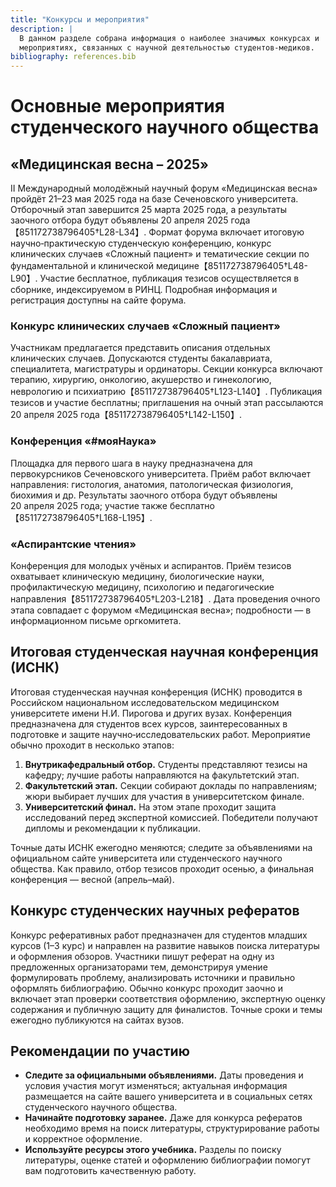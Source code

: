 ```yaml
---
title: "Конкурсы и мероприятия"
description: |
  В данном разделе собрана информация о наиболее значимых конкурсах и
  мероприятиях, связанных с научной деятельностью студентов‑медиков.
bibliography: references.bib
---
```


# Основные мероприятия студенческого научного общества {#sec-competitions}

## «Медицинская весна – 2025»

II Международный молодёжный научный форум «Медицинская весна» пройдёт 21–23 мая 2025 года на базе Сеченовского университета. Отборочный этап завершится 25 марта 2025 года, а результаты заочного отбора будут объявлены 20 апреля 2025 года【851172738796405†L28-L34】. Формат форума включает итоговую научно‑практическую студенческую конференцию, конкурс клинических случаев «Сложный пациент» и тематические секции по фундаментальной и клинической медицине【851172738796405†L48-L90】. Участие бесплатное, публикация тезисов осуществляется в сборнике, индексируемом в РИНЦ. Подробная информация и регистрация доступны на сайте форума.

### Конкурс клинических случаев «Сложный пациент»

Участникам предлагается представить описания отдельных клинических случаев. Допускаются студенты бакалавриата, специалитета, магистратуры и ординаторы. Секции конкурса включают терапию, хирургию, онкологию, акушерство и гинекологию, неврологию и психиатрию【851172738796405†L123-L140】. Публикация тезисов и участие бесплатны; приглашения на очный этап рассылаются 20 апреля 2025 года【851172738796405†L142-L150】.

### Конференция «#мояНаука»

Площадка для первого шага в науку предназначена для первокурсников Сеченовского университета. Приём работ включает направления: гистология, анатомия, патологическая физиология, биохимия и др. Результаты заочного отбора будут объявлены 20 апреля 2025 года; участие также бесплатно【851172738796405†L168-L195】.

### «Аспирантские чтения»

Конференция для молодых учёных и аспирантов. Приём тезисов охватывает клиническую медицину, биологические науки, профилактическую медицину, психологию и педагогические направления【851172738796405†L203-L218】. Дата проведения очного этапа совпадает с форумом «Медицинская весна»; подробности — в информационном письме оргкомитета.

## Итоговая студенческая научная конференция (ИСНК)

Итоговая студенческая научная конференция (ИСНК) проводится в Российском национальном исследовательском медицинском университете имени Н.И. Пирогова и других вузах. Конференция предназначена для студентов всех курсов, заинтересованных в подготовке и защите научно‑исследовательских работ. Мероприятие обычно проходит в несколько этапов:

1.  **Внутрикафедральный отбор.** Студенты представляют тезисы на кафедру; лучшие работы направляются на факультетский этап.
2.  **Факультетский этап.** Секции собирают доклады по направлениям; жюри выбирает лучших для участия в университетском финале.
3.  **Университетский финал.** На этом этапе проходит защита исследований перед экспертной комиссией. Победители получают дипломы и рекомендации к публикации.

Точные даты ИСНК ежегодно меняются; следите за объявлениями на официальном сайте университета или студенческого научного общества. Как правило, отбор тезисов проходит осенью, а финальная конференция — весной (апрель–май).

## Конкурс студенческих научных рефератов

Конкурс реферативных работ предназначен для студентов младших курсов (1–3 курс) и направлен на развитие навыков поиска литературы и оформления обзоров. Участники пишут реферат на одну из предложенных организаторами тем, демонстрируя умение формулировать проблему, анализировать источники и правильно оформлять библиографию. Обычно конкурс проходит заочно и включает этап проверки соответствия оформлению, экспертную оценку содержания и публичную защиту для финалистов. Точные сроки и темы ежегодно публикуются на сайтах вузов.

## Рекомендации по участию

-   **Следите за официальными объявлениями.** Даты проведения и условия участия могут изменяться; актуальная информация размещается на сайте вашего университета и в социальных сетях студенческого научного общества.
-   **Начинайте подготовку заранее.** Даже для конкурса рефератов необходимо время на поиск литературы, структурирование работы и корректное оформление.
-   **Используйте ресурсы этого учебника.** Разделы по поиску литературы, оценке статей и оформлению библиографии помогут вам подготовить качественную работу.